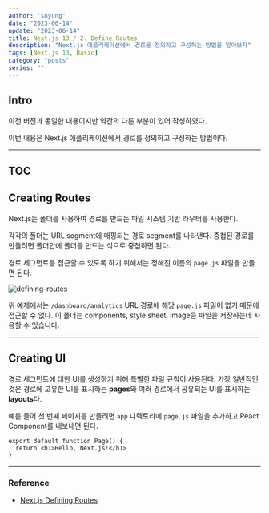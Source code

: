---
author: 'snyung'
date: "2023-06-14"
update: "2023-06-14"
title: Next.js 13 / 2. Define Routes
description: "Next.js 애플리케이션에서 경로를 정의하고 구성하는 방법을 알아보자"
tags: [Next.js 13, Basic]
category: "posts"
series: ""
---

## Intro

이전 버전과 동일한 내용이지만 약간의 다른 부분이 있어 작성하였다.

이번 내용은 Next.js 애플리케이션에서 경로를 정의하고 구성하는 방법이다.

---

## TOC

## Creating Routes

Next.js는 폴더를 사용하여 경로를 만드는 파일 시스템 기반 라우터를 사용한다.

각각의 폴더는 URL segment에 매핑되는 경로 segment를 나타낸다. 중첩된 경로를 만들려면 폴더안에 폴더를 만드는 식으로 중첩하면 된다.

경로 세그먼트를 접근할 수 있도록 하기 위해서는 정해진 이름의 `page.js` 파일을 만들면 된다.

![defining-routes](/images/posts/nextjs_docs/defining-routes.avif)

위 예제에서는 `/dashboard/analytics` URL 경로에 해당 `page.js` 파일이 없기 때문에 접근할 수 없다. 이 폴더는 components, style sheet, image등 파일을 저장하는데 사용할 수 있습니다.

---

## Creating UI

경로 세그먼트에 대한 UI를 생성하기 위해 특별한 파일 규칙이 사용된다. 가장 일반적인 것은 경로에 고유한 UI를 표시하는 **pages**와 여러 경로에서 공유되는 UI를 표시하는 **layouts**다.

예를 들어 첫 번째 페이지를 만들려면 `app` 디렉토리에 `page.js` 파일을 추가하고 React Component를 내보내면 된다.

```tsx:app/page.tsx
export default function Page() {
  return <h1>Hello, Next.js!</h1>
}
```

---

### Reference

- [Next.js Defining Routes](https://nextjs.org/docs/app/building-your-application/routing/defining-routes)

